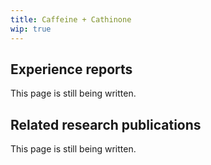 ---
title: Caffeine + Cathinone
wip: true
---

## Experience reports

This page is still being written.

## Related research publications

This page is still being written.

